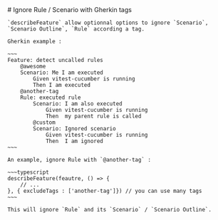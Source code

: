 
<Layout title="vitest-cucumber">
    # Ignore Rule / Scenario with Gherkin tags

    `describeFeature` allow optionnal options to ignore `Scenario`, `Scenario Outline`, `Rule` according a tag.

    Gherkin example : 

    ~~~
    Feature: detect uncalled rules
        @awesome
        Scenario: Me I am executed
            Given vitest-cucumber is running
            Then I am executed
        @another-tag
        Rule: executed rule
            Scenario: I am also executed
                Given vitest-cucumber is running
                Then  my parent rule is called
            @custom
            Scenario: Ignored scenario
                Given vitest-cucumber is running
                Then  I am ignored
    ~~~

    An example, ignore Rule with `@another-tag` : 

    ~~~typescript
    describeFeature(feautre, () => {
        // ...
    }, { excludeTags : ['another-tag']}) // you can use many tags
    ~~~

    This will ignore `Rule` and its `Scenario` / `Scenario Outline`.
</Layout>